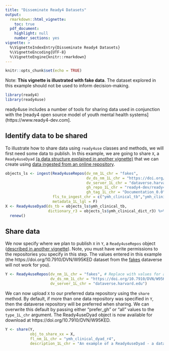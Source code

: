 ```yaml
---
title: "Disseminate Ready4 Datasets"
output: 
  rmarkdown::html_vignette:
    toc: true
  pdf_document:
    highlight: null
    number_sections: yes
vignette: >
  %\VignetteIndexEntry{Disseminate Ready4 Datasets}
  %\VignetteEncoding{UTF-8}
  %\VignetteEngine{knitr::rmarkdown}
---
```


```r
knitr::opts_chunk$set(echo = TRUE)
```

Note: **This vignette is illustrated with fake data**. The dataset explored in this example should not be used to inform decision-making.

```r
library(ready4)
library(ready4use)
```

ready4use includes a number of tools for sharing data used in conjunction with the [ready4 open source model of youth mental health systems](https://www.ready4-dev.com]. 

## Identify data to be shared
To illustrate how to share data using `ready4use` classes and methods, we will first need some data to publish. In this example, we are going to share `X`, a `Ready4useDyad` [(a data structure explained in another vignette)](https://ready4-dev.github.io/ready4use/V_02.html) that we can create using [data ingested from an online repository](https://ready4-dev.github.io/ready4use/V_03.html).

```r
objects_ls <- ingest(Ready4useRepos(dv_nm_1L_chr = "fakes",
                                    dv_ds_nm_1L_chr = "https://doi.org/10.7910/DVN/HJXYKQ",
                                    dv_server_1L_chr = "dataverse.harvard.edu",
                                    gh_repo_1L_chr = "ready4-dev/ready4",
                                    gh_tag_1L_chr = "Documentation_0.0"),
                     fls_to_ingest_chr = c("ymh_clinical_tb","ymh_clinical_dict_r3"),
                     metadata_1L_lgl = F)
X <- Ready4useDyad(ds_tb = objects_ls$ymh_clinical_tb,
                   dictionary_r3 = objects_ls$ymh_clinical_dict_r3) %>%
  renew()
```

## Share data
We now specify where we plan to publish `X` in `Y`, a `Ready4useRepos` object ([described in another vignette](https://ready4-dev.github.io/ready4use/V_03.html)). Note, you must have write permissions to the repositories you specify in this step. The values entered in this example (the https://doi.org/10.7910/DVN/W95KED dataset from the [fakes](https://dataverse.harvard.edu/dataverse/fakes)  dataverse will not work for you).

```r
Y <- Ready4useRepos(dv_nm_1L_chr = "fakes", # Replace with values for a dataverse & dataset for which
                    dv_ds_nm_1L_chr = "https://doi.org/10.7910/DVN/W95KED", #  you have write permissions.
                    dv_server_1L_chr = "dataverse.harvard.edu")
```

We can now upload `X` to our preferred data repository using the `share` method. By default, if more than one data repository was specified in `Y`, then the dataverse repository will be preferred when sharing. We can overwrite this default by passing either "prefer_gh" or "all" values to the `type_1L_chr` argument. The Ready4useDyad object is now available for download at https://doi.org/10.7910/DVN/W95KED.

```r
Y <- share(Y,
           obj_to_share_xx = X,
           fl_nm_1L_chr = "ymh_clinical_dyad_r4",
           description_1L_chr = "An example of a Ready4useDyad - a dataset (clinical youth mental health, AQoL-6D) and data dictionary pair. Note this example uses fake data.")
```

